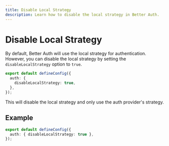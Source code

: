 ```yaml
---
title: Disable Local Strategy
description: Learn how to disable the local strategy in Better Auth.
---
```


# Disable Local Strategy

By default, Better Auth will use the local strategy for authentication. However, you can disable the local strategy by setting the `disableLocalStrategy` option to `true`.

```ts
export default defineConfig({
  auth: {
    disableLocalStrategy: true,
  },
});
```

This will disable the local strategy and only use the auth provider's strategy.

## Example

```ts
export default defineConfig({
  auth: { disableLocalStrategy: true },
});
```
    
